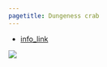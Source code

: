 ```yaml
---
pagetitle: Dungeness crab
---
```


- [info_link](https://olympiccoast.noaa.gov/living/marinelife/inverts/inverts.html)


![](figures/S.LR.13.5 - Dungeness crab harvest 2000-2019.jpg)
